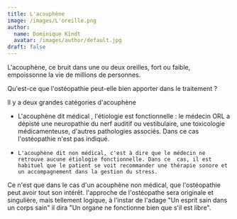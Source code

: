 ```yaml
---
title: L'acouphène
image: /images/L'oreille.png
author:
  name: Dominique Kindt
  avatar: /images/author/default.jpg
draft: false
---
```


L'acouphène, ce bruit dans une ou deux oreilles, fort ou faible, empoissonne la vie de millions de personnes.

Qu'est-ce que l'ostéopathie peut-elle bien apporter dans le traitement ?

Il y a deux grandes catégories d'acouphène

*    L'acouphène dit médical , l'étiologie est fonctionnelle : le médecin ORL a dépisté une neuropathie du nerf auditif ou vestibulaire, une toxicologie médicamenteuse, d'autres pathologies associés. Dans ce cas l'ostéopathie n'est pas indiqué.
*     L'acouphène dit non médical, c'est à dire que le médecin ne retrouve aucune étiologie fonctionnelle. Dans ce  cas, il est habituel que le patient se voit recommander une thérapie sonore et un accompagnement dans la gestion du stress.

Ce n'est que dans le cas d'un acouphène non médical, que l'ostéopathie peut avoir tout son intérêt. l'approche de l'ostéopathe sera originale et singulière, mais tellement logique, à l'instar de l'adage "Un esprit sain dans un corps sain" il dira "Un organe ne fonctionne bien que s'il est libre".
